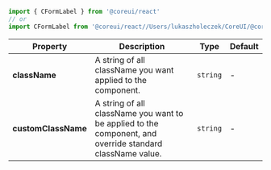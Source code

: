 
```jsx
import { CFormLabel } from '@coreui/react'
// or
import CFormLabel from '@coreui/react//Users/lukaszholeczek/CoreUI/@coreui/react/packages/coreui-react/src/components/form/CFormLabel'
```

| Property | Description | Type | Default |
| --- | --- | --- | --- |
| **className** | A string of all className you want applied to the component. | `string` | - |
| **customClassName** | A string of all className you want to be applied to the component, and override standard className value. | `string` | - |

